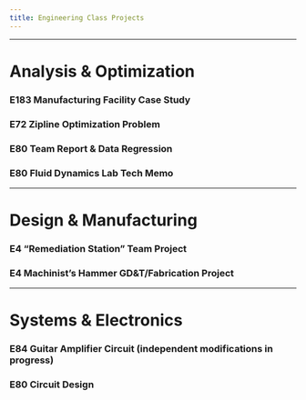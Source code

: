 ```yaml
---
title: Engineering Class Projects
---
```

---

# Analysis & Optimization

### E183 Manufacturing Facility Case Study

### E72 Zipline Optimization Problem

### E80 Team Report & Data Regression

### E80 Fluid Dynamics Lab Tech Memo

---

# Design & Manufacturing

### E4 "Remediation Station" Team Project

### E4 Machinist's Hammer GD&T/Fabrication Project

---

# Systems & Electronics

### E84 Guitar Amplifier Circuit (independent modifications in progress)

### E80 Circuit Design